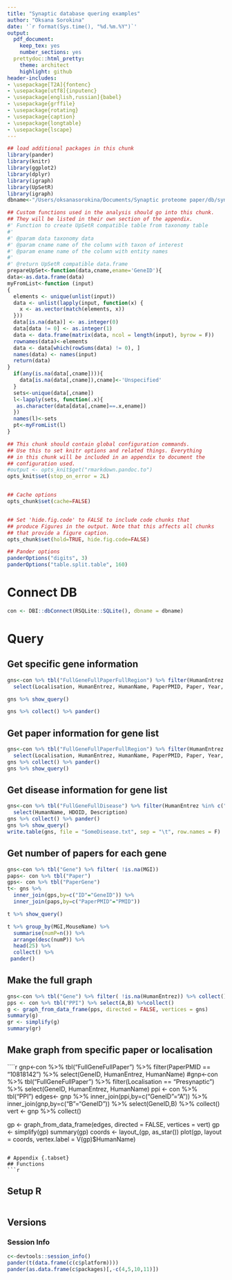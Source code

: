 ```yaml
---
title: "Synaptic database quering examples"
author: "Oksana Sorokina"
date: '`r format(Sys.time(), "%d.%m.%Y")`'
output:
  pdf_document:
    keep_tex: yes
    number_sections: yes
  prettydoc::html_pretty:
    theme: architect
    highlight: github
header-includes:
- \usepackage[T2A]{fontenc}
- \usepackage[utf8]{inputenc}
- \usepackage[english,russian]{babel}
- \usepackage{grffile}
- \usepackage{rotating}
- \usepackage{caption}
- \usepackage{longtable}
- \usepackage{lscape}
---
```

```r
## load additional packages in this chunk
library(pander)
library(knitr)
library(ggplot2)
library(dplyr)
library(igraph)
library(UpSetR)
library(igraph)
dbname<-"/Users/oksanasorokina/Documents/Synaptic proteome paper/db/synaptic.proteome_SR_20210704.db.sqlite"

```
```r

## Custom functions used in the analysis should go into this chunk.
## They will be listed in their own section of the appendix.
#' Function to create UpSetR compatible table from taxonomy table
#'
#' @param data taxonomy data 
#' @param cname name of the column with taxon of interest
#' @param ename name of the column with entity names
#'
#' @return UpSetR compatible data.frame
prepareUpSet<-function(data,cname,ename='GeneID'){
data<-as.data.frame(data)
myFromList<-function (input) 
{
  elements <- unique(unlist(input))
  data <- unlist(lapply(input, function(x) {
    x <- as.vector(match(elements, x))
  }))
  data[is.na(data)] <- as.integer(0)
  data[data != 0] <- as.integer(1)
  data <- data.frame(matrix(data, ncol = length(input), byrow = F))
  rownames(data)<-elements
  data <- data[which(rowSums(data) != 0), ]
  names(data) <- names(input)
  return(data)
}
  if(any(is.na(data[,cname]))){
    data[is.na(data[,cname]),cname]<-'Unspecified'
  }
  sets<-unique(data[,cname])
  l<-lapply(sets, function(.x){ 
   as.character(data[data[,cname]==.x,ename])
  })
  names(l)<-sets
  pt<-myFromList(l)
}

```

```r
## This chunk should contain global configuration commands.
## Use this to set knitr options and related things. Everything
## in this chunk will be included in an appendix to document the
## configuration used.
#output <- opts_knit$get("rmarkdown.pandoc.to")
opts_knit$set(stop_on_error = 2L)


## Cache options
opts_chunk$set(cache=FALSE)


## Set 'hide.fig.code' to FALSE to include code chunks that
## produce Figures in the output. Note that this affects all chunks
## that provide a figure caption.
opts_chunk$set(hold=TRUE, hide.fig.code=FALSE)

## Pander options
panderOptions("digits", 3)
panderOptions("table.split.table", 160)

```
# Connect DB

```r
con <- DBI::dbConnect(RSQLite::SQLite(), dbname = dbname)

```
# Query
## Get specific gene information

```r
gns<-con %>% tbl("FullGeneFullPaperFullRegion") %>% filter(HumanEntrez == "1742") %>%
  select(Localisation, HumanEntrez, HumanName, PaperPMID, Paper, Year, BrainRegion)

gns %>% show_query()
```

```r
gns %>% collect() %>% pander()
```
## Get paper information for gene list

```r
gns<-con %>% tbl("FullGeneFullPaperFullRegion") %>% filter(HumanEntrez %in% c("4130","10458", "57554")) %>%
  select(Localisation, HumanEntrez, HumanName, PaperPMID, Paper, Year, BrainRegion)
gns %>% collect() %>% pander()
gns %>% show_query()
```

## Get disease information for gene list

```r
gns<-con %>% tbl("FullGeneFullDisease") %>% filter(HumanEntrez %in% c("4130","10458", "57554")) %>%
  select(HumanName, HDOID, Description)
gns %>% collect() %>% pander()
gns %>% show_query()
write.table(gns, file = "SomeDisease.txt", sep = "\t", row.names = F)
```

## Get number of papers for each gene

```r
gns<-con %>% tbl("Gene") %>% filter( !is.na(MGI))
paps<- con %>% tbl("Paper")
gps<- con %>% tbl("PaperGene")
t<- gns %>% 
  inner_join(gps,by=c("ID"="GeneID")) %>% 
  inner_join(paps,by=c("PaperPMID"="PMID"))

t %>% show_query()
```

```r
t %>% group_by(MGI,MouseName) %>%
  summarise(numP=n()) %>% 
  arrange(desc(numP)) %>% 
  head(25) %>% 
  collect() %>%
 pander()
```
## Make the full graph

```r
gns<-con %>% tbl("Gene") %>% filter( !is.na(HumanEntrez)) %>% collect()
pps <- con %>% tbl("PPI") %>% select(A,B) %>%collect()
g <- graph_from_data_frame(pps, directed = FALSE, vertices = gns)
summary(g)
gr <- simplify(g)
summary(gr)
```

## Make graph from specific paper or localisation

````r
gnp<-con %>% tbl("FullGeneFullPaper") %>% filter(PaperPMID == "10818142") %>% select(GeneID, HumanEntrez, HumanName)
#gnp<-con %>% tbl("FullGeneFullPaper") %>% filter(Localisation == "Presynaptic") %>% select(GeneID, HumanEntrez, HumanName)
ppi <- con %>% tbl("PPI")
edges<- gnp %>% 
  inner_join(ppi,by=c("GeneID"="A")) %>% 
  inner_join(gnp,by=c("B"="GeneID")) %>% select(GeneID,B) %>% collect()
vert <- gnp %>% collect()

gp <- graph_from_data_frame(edges, directed = FALSE, vertices = vert)
gp <- simplify(gp)
summary(gp) 
coords <- layout_(gp, as_star())
plot(gp, layout = coords, vertex.label = V(gp)$HumanName)
```

# Appendix {.tabset}
## Functions
```r
```

## Setup R
```r
```

## Versions

### Session Info
```r
c<-devtools::session_info()
pander(t(data.frame(c(c$platform))))
pander(as.data.frame(c$packages)[,-c(4,5,10,11)])
```
